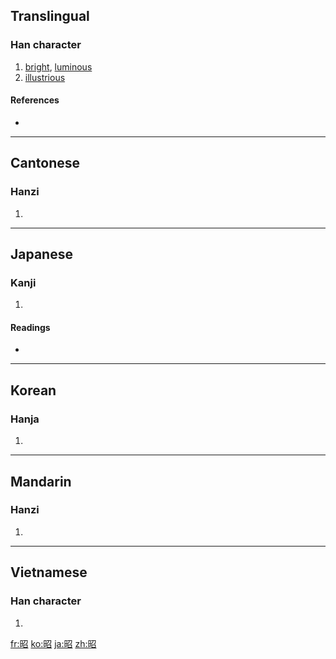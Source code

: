 ==Translingual==

===Han character===
{{Han char|rn=72|rad=日|as=05|sn=9|four=6706<sub>2</sub>|canj=日尸竹口 (ASHR)|ids=⿰[[日]][[召]]}}

# [[bright]], [[luminous]]
# [[illustrious]]

====References====
* {{Han ref|kx=0493.220|dkj=13855|dj=0858.020|hdz=21504.090|uh=662D|ud=26157|bh=AC4C|bd=44108}}

----

==Cantonese==

===Hanzi===
{{yue-hanzi|jyut=|y=chiu1}}

# {{defn|Cantonese|sort=日05}}

----

==Japanese==

===Kanji===
{{ja-kanji|grade=3|rs=日05}}

# {{defn|Japanese|sort=日05}}

====Readings====
* {{ja-readings|on=[[しょう]] (shō)|kun=[[あきらか]] (akiraka)}}

----

==Korean==

===Hanja===
{{ko-hanja|hangeul=[[소]], [[조]]|eumhun=|rv=so, jo|mr=so, cho|y=so, co}}

# {{defn|Korean|sort=日05}}

----

==Mandarin==

===Hanzi===
{{cmn-hanzi|pin=[[xià]] ([[xia4]]), [[zhāo]] ([[zhao1]])|wg=hsia<sup>4</sup>, chao<sup>1</sup>}}

# {{defn|Mandarin|sort=日05}}

----

==Vietnamese==

===Han character===
{{vi-hantu|[[chiêu]], [[chiu]]|rs=日05}}

# {{defn|Vietnamese|sort=日05}}

[[fr:昭]]
[[ko:昭]]
[[ja:昭]]
[[zh:昭]]